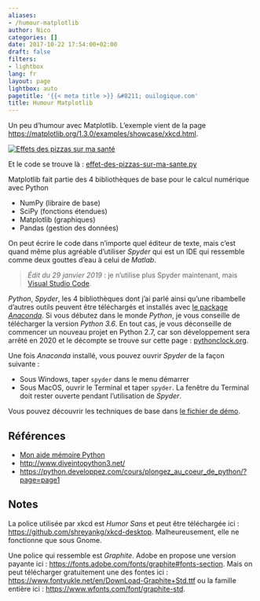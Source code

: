```yaml
---
aliases:
- /humour-matplotlib
author: Nico
categories: []
date: 2017-10-22 17:54:00+02:00
draft: false
filters:
- lightbox
lang: fr
layout: page
lightbox: auto
pagetitle: '{{< meta title >}} &#8211; ouilogique.com'
title: Humour Matplotlib
---
```


Un peu d’humour avec Matplotlib. L’exemple vient de la page <https://matplotlib.org/1.3.0/examples/showcase/xkcd.html>.

[![Effets des pizzas sur ma santé][img_1]][img_1]

[img_1]: ./images/effet-des-pizzas-sur-ma-sante.png

Et le code se trouve là : [effet-des-pizzas-sur-ma-sante.py][effet-des-pizzas-sur-ma-sante]

Matplotlib fait partie des 4 bibliothèques de base pour le calcul numérique avec Python

-   NumPy (libraire de base)
-   SciPy (fonctions étendues)
-   Matplotlib (graphiques)
-   Pandas (gestion des données)

On peut écrire le code dans n’importe quel éditeur de texte, mais c’est quand même plus agréable d’utiliser _Spyder_ qui est un IDE qui ressemble comme deux gouttes d’eau à celui de _Matlab_.

> *Édit du 29 janvier 2019* : je n’utilise plus Spyder maintenant, mais [Visual Studio Code](https://code.visualstudio.com/).

_Python_, _Spyder_, les 4 bibliothèques dont j’ai parlé ainsi qu’une ribambelle d’autres outils peuvent être téléchargés et installés avec [le package _Anaconda_](https://www.anaconda.com/download/). Si vous débutez dans le monde _Python_, je vous conseille de télécharger la version _Python 3.6_. En tout cas, je vous déconseille de commencer un nouveau projet en Python 2.7, car son développement sera arrêté en 2020 et le décompte se trouve sur cette page : [pythonclock.org](https://pythonclock.org/).

Une fois _Anaconda_ installé, vous pouvez ouvrir _Spyder_ de la façon suivante :

-   Sous Windows, taper `spyder` dans le menu démarrer
-   Sous MacOS, ouvrir le Terminal et taper `spyder`. La fenêtre du Terminal doit rester ouverte pendant l’utilisation de _Spyder_.

Vous pouvez découvrir les techniques de base dans [le fichier de démo][demo].

## Références

-   [Mon aide mémoire Python](./docs/python_aide-memoire.py)
-   <http://www.diveintopython3.net/>
-   <https://python.developpez.com/cours/plongez_au_coeur_de_python/?page=page1>

[effet-des-pizzas-sur-ma-sante]: ./docs/effet-des-pizzas-sur-ma-sante.py
[demo]: ./docs/demo.py

## Notes

La police utilisée par xkcd est _Humor Sans_ et peut être téléchargée ici : <https://github.com/shreyankg/xkcd-desktop>. Malheureusement, elle ne fonctionne que sous Gnome.

Une police qui ressemble est _Graphite_. Adobe en propose une version payante ici : <https://fonts.adobe.com/fonts/graphite#fonts-section>. Mais on peut télécharger gratuitement une des fontes ici : <https://www.fontyukle.net/en/DownLoad-Graphite+Std.ttf> ou la famille entière ici : <https://www.wfonts.com/font/graphite-std>.
